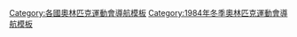 {{Navbox
|name = 1984年冬季奥林匹克运动会代表团
|state = {{{state<includeonly>|collapsed</includeonly>}}}
|title = [[1984年冬季奧林匹克運動會]]代表團
|titlestyle = background:#BFD7FF
|groupstyle = background:#BFD7FF
|listclass = hlist
|group1 = 非洲
|list1 =
* {{Le|1984年冬季奧林匹克運動會埃及代表團|Egypt at the 1984 Winter Olympics|埃及}}
* {{Le|1984年冬季奧林匹克運動會摩洛哥代表團|Morocco at the 1984 Winter Olympics|摩洛哥}}
* {{Le|1984年冬季奧林匹克運動會塞內加爾代表團|Senegal at the 1984 Winter Olympics|塞內加爾}}
|group2 = 美洲
|list2 =
* {{Le|1984年冬季奧林匹克運動會阿根廷代表團|Argentina at the 1984 Winter Olympics|阿根廷}}
* {{Le|1984年冬季奧林匹克運動會玻利維亞代表團|Bolivia at the 1984 Winter Olympics|玻利維亞}}
* {{Le|1984年冬季奧林匹克運動會英屬維京群島代表團|British Virgin Islands at the 1984 Winter Olympics|英屬維京群島}}
* {{Le|1984年冬季奧林匹克運動會加拿大代表團|Canada at the 1984 Winter Olympics|加拿大}}
* {{Le|1984年冬季奧林匹克運動會智利代表團|Chile at the 1984 Winter Olympics|智利}}
* {{Le|1984年冬季奧林匹克運動會哥斯大黎加代表團|Costa Rica at the 1984 Winter Olympics|哥斯大黎加}}
* {{Le|1984年冬季奧林匹克運動會墨西哥代表團|Mexico at the 1984 Winter Olympics|墨西哥}}
* {{Le|1984年冬季奧林匹克運動會代表團|Puerto Rico at the 1984 Winter Olympics|波多黎各}}
* {{Le|1984年冬季奧林匹克運動會美國代表團|United States at the 1984 Winter Olympics|美國}}
|group3 = 亞洲
|list3 =
* {{Le|1984年冬季奧林匹克運動會中國代表團|China at the 1984 Winter Olympics|中國}}
* [[1984年冬季奧林匹克運動會中華台北代表團|中華台北]]
* {{Le|1984年冬季奧林匹克運動會代表團|Japan at the 1984 Winter Olympics|日本}}
* {{Le|1984年冬季奧林匹克運動會朝鮮代表團|North Korea at the 1984 Winter Olympics|朝鮮}}
* {{Le|1984年冬季奧林匹克運動會韓國代表團|South Korea at the 1984 Winter Olympics|韓國}}
* {{Le|1984年冬季奧林匹克運動會黎巴嫩代表團|Lebanon at the 1984 Winter Olympics|黎巴嫩}}
* {{Le|1984年冬季奧林匹克運動會蒙古代表團|Mongolia at the 1984 Winter Olympics|蒙古}}
|group4 = 歐洲
|list4 =
* [[1984年冬季奧林匹克運動會安道爾代表團|安道爾]]
* {{Le|1984年冬季奧林匹克運動會奧地利代表團|Austria at the 1984 Winter Olympics|奧地利}}
* {{Le|1984年冬季奧林匹克運動會比利時代表團|Belgium at the 1984 Winter Olympics|比利時}}
* {{Le|1984年冬季奧林匹克運動會保加利亞代表團|Bulgaria at the 1984 Winter Olympics|保加利亞}}
* {{Le|1984年冬季奧林匹克運動會賽普勒斯代表團|Cyprus at the 1984 Winter Olympics|賽普勒斯}}
* {{Le|1984年冬季奧林匹克運動會捷克斯洛伐克代表團|Czechoslovakia at the 1984 Winter Olympics|捷克斯洛伐克}}
* {{Le|1984年冬季奧林匹克運動會芬蘭代表團|Finland at the 1984 Winter Olympics|芬蘭}}
* {{Le|1984年冬季奧林匹克運動會法國代表團|France at the 1984 Winter Olympics|法國}}
* {{Le|1984年冬季奧林匹克運動會東德代表團|East Germany at the 1984 Winter Olympics|東德}}
* {{Le|1984年冬季奧林匹克運動會西德代表團|West Germany at the 1984 Winter Olympics|西德}}
* {{Le|1984年冬季奧林匹克運動會英國代表團|Great Britain at the 1984 Winter Olympics|英國}}
* {{Le|1984年冬季奧林匹克運動會希臘代表團|Greece at the 1984 Winter Olympics|希臘}}
* {{Le|1984年冬季奧林匹克運動會匈牙利代表團|Hungary at the 1984 Winter Olympics|匈牙利}}
* {{Le|1984年冬季奧林匹克運動會冰島代表團|Iceland at the 1984 Winter Olympics|冰島}}
* {{Le|1984年冬季奧林匹克運動會義大利代表團|Italy at the 1984 Winter Olympics|義大利}}
* {{Le|1984年冬季奧林匹克運動會列支敦斯登代表團|Liechtenstein at the 1984 Winter Olympics|列支敦斯登}}
* {{Le|1984年冬季奧林匹克運動會摩納哥代表團|Monaco at the 1984 Winter Olympics|摩納哥}}
* {{Le|1984年冬季奧林匹克運動會荷蘭代表團|Netherlands at the 1984 Winter Olympics|荷蘭}}
* {{Le|1984年冬季奧林匹克運動會挪威代表團|Norway at the 1984 Winter Olympics|挪威}}
* {{Le|1984年冬季奧林匹克運動會波蘭代表團|Poland at the 1984 Winter Olympics|波蘭}}
* {{Le|1984年冬季奧林匹克運動會羅馬尼亞代表團|Romania at the 1984 Winter Olympics|羅馬尼亞}}
* {{Le|1984年冬季奧林匹克運動會聖馬力諾代表團|San Marino at the 1984 Winter Olympics|聖馬力諾}}
* {{Le|1984年冬季奧林匹克運動會蘇聯代表團|Soviet Union at the 1984 Winter Olympics|蘇聯}}
* {{Le|1984年冬季奧林匹克運動會西班牙代表團|Spain at the 1984 Winter Olympics|西班牙}}
* {{Le|1984年冬季奧林匹克運動會瑞典代表團|Sweden at the 1984 Winter Olympics|瑞典}}
* {{Le|1984年冬季奧林匹克運動會瑞士代表團|Switzerland at the 1984 Winter Olympics|瑞士}}
* {{Le|1984年冬季奧林匹克運動會土耳其代表團|Turkey at the 1984 Winter Olympics|土耳其}}
* [[1984年冬季奥林匹克运动会南斯拉夫代表团|南斯拉夫]]
|group5 = 大洋洲
|list5 =
* {{Le|1984年冬季奧林匹克運動會澳大利亞代表團|Australia at the 1984 Winter Olympics|澳大利亞}}
* {{Le|1984年冬季奧林匹克運動會紐西蘭代表團|New Zealand at the 1984 Winter Olympics|紐西蘭}}
}}<noinclude>
{{Collapsible option}}
[[Category:各國奧林匹克運動會導航模板]]
[[Category:1984年冬季奧林匹克運動會導航模板]]
</noinclude>